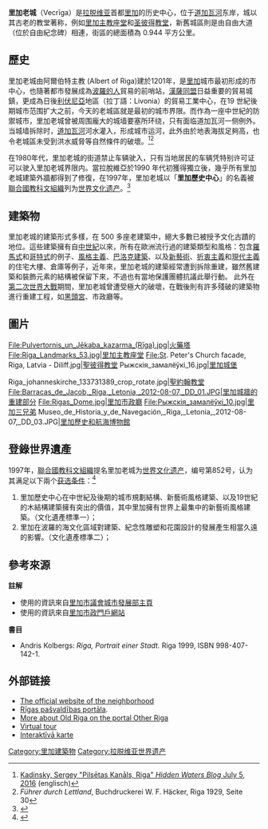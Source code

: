 {{世界文化遗产概要表
| site_img = Image:House_of_Blackheads_at_Dusk_3,_Riga,_Latvia_-_Diliff.jpg
| site_img_capt = [[黑头宫|黑頭宮]]，里加最著名的中世紀行會建築，目前的建築重建於1995年到1999年。 
| site_img_width = 350px
| zh_name = 里加历史中心	 
| en_name = Historic Centre of Riga	  
| fr_name = 
| country = {{拉脫維亞}}
| Region = 欧洲和北美地区
| criterion_c = (i),(ii)
| rg_year = 1997	 
| ex_rg_year = 
| Danger_year = 
| remarks = 
| org_url = http://whc.unesco.org/en/list/852
| map_img = 
| map_img_width = 250px
}}

'''里加老城'''（Vecrīga）是[[拉脱维亚|拉脱维亚]]首都[[里加|里加]]的历史中心，位于[[道加瓦河|道加瓦河]]东岸，城以其古老的教堂著称，例如[[里加主教座堂|里加主教座堂]]和[[圣彼得教堂_(里加)|圣彼得教堂]]，新舊城區則是由自由大道（位於自由紀念碑）相連，街區的總面積為 0.944 平方公里。


==歷史==
里加老城由阿爾伯特主教 (Albert of Riga)建於1201年，是[[里加|里加]]城市最初形成的市中心，也隨著都市發展成為[[波羅的人|波羅的人]]貿易的前哨站，[[漢薩同盟|漢薩同盟]]日益重要的貿易城鎮，更成為日後[[利伏尼亞|利伏尼亞]]地區（拉丁語：Livonia）的貿易工業中心，在19 世紀後期城市范围扩大之前，今天的老城區就是最初的城市界限。而作為一座中世紀的防禦城市，里加老城曾被周围龐大的城墙要塞所环绕，只有面临道加瓦河一侧例外。当城墙拆除时，[[道加瓦河|道加瓦河]]河水灌入，形成城市运河，此外由於地表海拔足夠高，也令老城區未受到洪水威脅等自然條件的破壞。<ref>[https://hiddenwatersblog.wordpress.com/2016/07/05/pilsetas-kanals-riga/ Kadinsky, Sergey "Pilsētas Kanāls, Riga" ''Hidden Waters Blog'' July 5, 2016] (englisch)</ref><ref>''Führer durch Lettland'', Buchdruckerei W. F. Häcker, Riga 1929, Seite 30</ref>


在1980年代，里加老城的街道禁止车辆驶入，只有当地居民的车辆凭特别许可证可以驶入里加老城界限内。當拉脫維亞於1990 年代初獲得獨立後，幾乎所有里加老城建築外牆都得到了修復，在1997年，里加老城以「'''里加歷史中心'''」的名義被[[聯合國教科文組織|聯合國教科文組織]]列为[[世界文化遗产|世界文化遗产]]。<ref>{{cite web|url=https://whc.unesco.org/archive/advisory_body_evaluation/852.pdf |title=World Heritage List — Riga (Latvia); No. 852 |publisher=unesco.org |format=PDF |pages=3 (67) |accessdate=2009-07-25}}</ref>


==建築物==
里加老城的建築形式多樣，在 500 多座老建築中，絕大多數已被授予文化古蹟的地位。這些建築擁有自[[中世紀|中世紀]]以來，所有在歐洲流行過的建築類型和風格：包含[[罗马式建筑|羅馬式]]和[[哥特式建筑|哥特式]]的例子、[[風格主義|風格主義]]、[[巴洛克建筑|巴洛克建築]]、以及[[新藝術運動|新藝術]]、[[折衷主義|折衷主義]]和[[現代主義|現代主義]]的住宅大樓、倉庫等例子，近年來，里加老城的建築經常遭到拆除重建，雖然舊建築和裝飾元素的結構被保留下來，不過也有當地保護團體抗議此舉行動。
此外在[[第二次世界大戰|第二次世界大戰]]期間，里加老城曾遭受極大的破壞，在戰後則有許多殘破的建築物進行重建工程，如[[黑头宫|黑頭宮]]、市政廳等。

==圖片==
<gallery mode="packed" heights="250">
File:Pulvertornis_un_Jēkaba_kazarma_(Rīga).jpg|[[火藥塔_(里加)|火藥塔]]
File:Riga_Landmarks_53.jpg|[[里加主教座堂|里加主教座堂]]
File:St. Peter's Church facade, Riga, Latvia - Diliff.jpg|[[圣彼得教堂_(里加)|聖彼得教堂]]
Рыжскія_замалёўкі_16.jpg|[[里加城堡|里加城堡]]
</gallery>

<gallery mode="packed" heights="180">
Riga_johanneskirche_133731389_crop_rotate.jpg|[[聖約翰教堂_(里加)|聖約翰教堂]]
File:Barracas_de_Jacob,_Riga,_Letonia,_2012-08-07,_DD_01.JPG|里加城牆的重建部分
File:Rigas_Dome.jpg|里加市政廳
File:Рыжскія_замалёўкі_10.jpg|[[里加三兄弟|里加三兄弟]]
Museo_de_Historia_y_de_Navegación,_Riga,_Letonia,_2012-08-07,_DD_03.JPG|[[里加歷史和航海博物館|里加歷史和航海博物館]]
</gallery>
==登錄世界遺產==
1997年，[[聯合國教科文組織|聯合國教科文組織]]提名里加老城为[[世界文化遗产|世界文化遗产]]，编号第852号，认为其满足以下兩个[[世界遗产#登錄基準|获选条件]]：<ref name="UNESCO">{{cite web|url=https://whc.unesco.org/en/list/852 |title=UNESCO |date=2021-09-20|access-date=31 May 2011}}</ref>

#里加歷史中心在中世紀及後期的城市規劃結構、新藝術風格建築、以及19世紀的木結構建築擁有突出的價值，其中里加擁有世界上最集中的新藝術風格建築。（文化遺產標準一）；
#里加在波羅的海文化區域對建築、紀念性雕塑和花園設計的發展產生相當久遠的影響。（文化遺產標準二）；
==參考來源==
{{Portal|中世紀}}
'''註解'''
* 使用的資訊來自[http://www.rdpad.lv/ 里加市議會城市發展部主頁]
* 使用的資訊來自[http://www.riga.lv/ 里加市政門戶網站]
{{Reflist}}
'''書目'''
* Andris Kolbergs: ''Riga, Portrait einer Stadt.'' Riga 1999, ISBN 998-407-142-1.

==外部链接==
{{commons category|Bern}}
* [https://web.archive.org/web/20090804190327/http://www.apkaimes.lv/sakums/vecpilseta/ The official website of the neighborhood]
* [http://www.riga.lv/ Rīgas pašvaldības portāla].
* [https://web.archive.org/web/20160305131227/http://www.citariga.lv/LV/index.php?page=2 More about Old Riga on the portal Other Riga]
*[https://web.archive.org/web/20080819191126/http://www.vecriga.info/ Virtual tour]
* [https://web.archive.org/web/20080407072921/http://www.rigatourism.lv/lv/systems/tip_maps/Map_Big.aspx?center=1 Interaktīvā karte]
{{拉脱维亚世界遗产}}

{{coord|57|35|N|24|10|E|display=title|region:LV_type:city_source:GNS-enwiki}}
{{normdaten}}
[[Category:里加建築物|Category:里加建築物]]
[[Category:拉脱维亚世界遗产|Category:拉脱维亚世界遗产]]